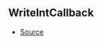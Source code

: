 ## WriteIntCallback

- [Source](https://github.com/Androz2091/discord-player/blob/cb6c009/packages/equalizer/src/equalizer/ChannelProcessor.ts#L4)